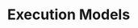 ---
title: Execution Models
description: This page is a work-in-progress.
sidebar:
    order: 2
    badge: "TODO"
---